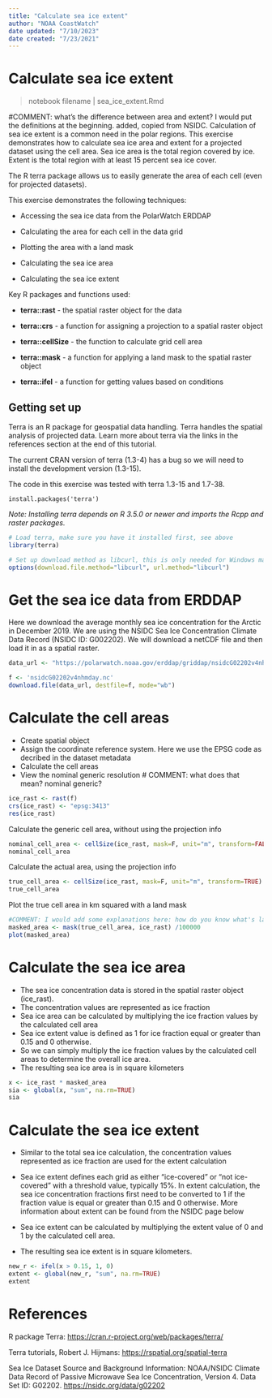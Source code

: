 ```yaml
---
title: "Calculate sea ice extent"
author: "NOAA CoastWatch"
date updated: "7/10/2023"
date created: "7/23/2021"
---
```


# Calculate sea ice extent

> notebook filename \| sea_ice_extent.Rmd

#COMMENT: what's the difference between area and extent? I would put the definitions at the beginning. added, copied from NSIDC.
Calculation of sea ice extent is a common need in the polar regions. This exercise demonstrates how to calculate sea ice area and extent for a projected dataset using the cell area. Sea ice area is the total region covered by ice. Extent is the total region with at least 15 percent sea ice cover. 

The R terra package allows us to easily generate the area of each cell (even for projected datasets).


This exercise demonstrates the following techniques:

-   Accessing the sea ice data from the PolarWatch ERDDAP\

-   Calculating the area for each cell in the data grid\

-   Plotting the area with a land mask\

-   Calculating the sea ice area\

-   Calculating the sea ice extent\

Key R packages and functions used:

-   **terra::rast** - the spatial raster object for the data\

-   **terra::crs** - a function for assigning a projection to a spatial raster object\

-   **terra::cellSize** - the function to calculate grid cell area\

-   **terra::mask** - a function for applying a land mask to the spatial raster object\

-   **terra::ifel** - a function for getting values based on conditions\

## Getting set up

Terra is an R package for geospatial data handling. Terra handles the spatial analysis of projected data. Learn more about terra via the links in the references section at the end of this tutorial.

The current CRAN version of terra (1.3-4) has a bug so we will need to install the development version (1.3-15).

The code in this exercise was tested with terra 1.3-15 and 1.7-38.

`install.packages('terra')`

*Note: Installing terra depends on R 3.5.0 or newer and imports the Rcpp and raster packages.*

```r

# Load terra, make sure you have it installed first, see above
library(terra)

# Set up download method as libcurl, this is only needed for Windows machines
options(download.file.method="libcurl", url.method="libcurl")
```

# Get the sea ice data from ERDDAP

Here we download the average monthly sea ice concentration for the Arctic in December 2019. We are using the NSIDC Sea Ice Concentration Climate Data Record (NSIDC ID: G002202). We will download a netCDF file and then load it in as a spatial raster.

```r
data_url <- "https://polarwatch.noaa.gov/erddap/griddap/nsidcG02202v4nhmday.nc?cdr_seaice_conc_monthly[(2022-12-01T00:00:00Z):1:(2022-12-01T00:00:00Z)][(4851137.11):1:(-4850758.92)][(-3850000.0):1:(3750000.0)]"

f <- 'nsidcG02202v4nhmday.nc'
download.file(data_url, destfile=f, mode="wb")
```

# Calculate the cell areas

-   Create spatial object
-   Assign the coordinate reference system. Here we use the EPSG code as decribed in the dataset metadata
-   Calculate the cell areas
-   View the nominal generic resolution  # COMMENT: what does that mean? nominal generic? 

```r
ice_rast <- rast(f)
crs(ice_rast) <- "epsg:3413"
res(ice_rast)
```

Calculate the generic cell area, without using the projection info

```r
nominal_cell_area <- cellSize(ice_rast, mask=F, unit="m", transform=FALSE)
nominal_cell_area
```

Calculate the actual area, using the projection info

```r

true_cell_area <- cellSize(ice_rast, mask=F, unit="m", transform=TRUE)
true_cell_area

```

Plot the true cell area in km squared with a land mask

```r
#COMMENT: I would add some explanations here: how do you know what's land? what is this 100000 factor?
masked_area <- mask(true_cell_area, ice_rast) /100000
plot(masked_area)

```

# Calculate the sea ice area

-   The sea ice concentration data is stored in the spatial raster object (ice_rast).
-   The concentration values are represented as ice fraction
-   Sea ice area can be calculated by multiplying the ice fraction values by the calculated cell area
-   Sea ice extent value is defined as 1 for ice fraction equal or greater than 0.15 and 0 otherwise. 
-   So we can simply multiply the ice fraction values by the calculated cell areas to determine the overall ice area.
-   The resulting sea ice area is in square kilometers

```r
x <- ice_rast * masked_area
sia <- global(x, "sum", na.rm=TRUE)
sia
```

# Calculate the sea ice extent

-   Similar to the total sea ice calculation, the concentration values represented as ice fraction are used for the extent calculation

-   Sea ice extent defines each grid as either "ice-covered" or "not ice-covered" with a threshold value, typically 15%. In extent calculation, the sea ice concentration fractions first need to be converted to 1 if the fraction value is equal or greater than 0.15 and 0 otherwise. More information about extent can be found from the NSIDC page below

-   Sea ice extent can be calculated by multiplying the extent value of 0 and 1 by the calculated cell area.

-   The resulting sea ice extent is in square kilometers.

```r
new_r <- ifel(x > 0.15, 1, 0)
extent <- global(new_r, "sum", na.rm=TRUE)
extent
```

# References

R package Terra: <https://cran.r-project.org/web/packages/terra/>

Terra tutorials, Robert J. Hijmans: <https://rspatial.org/spatial-terra>

Sea Ice Dataset Source and Background Information: NOAA/NSIDC Climate Data Record of Passive Microwave Sea Ice Concentration, Version 4. Data Set ID: G02202. <https://nsidc.org/data/g02202>
